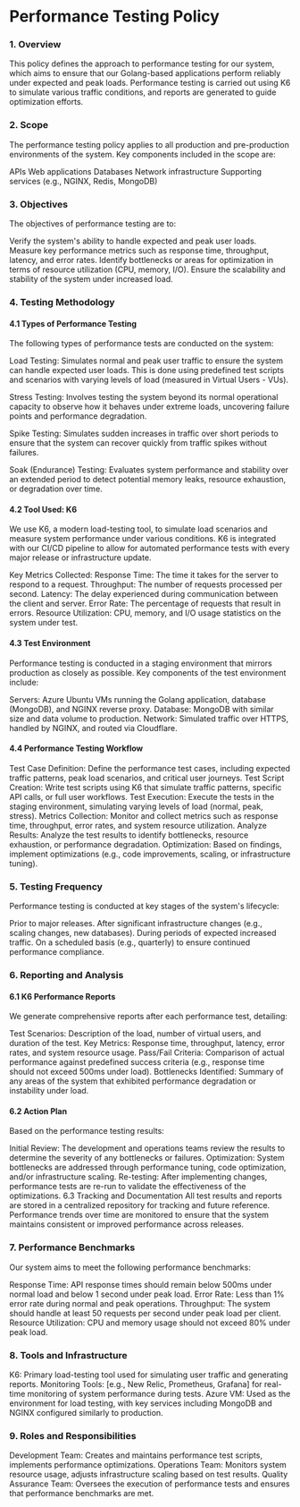 # Performance Testing Policy

### 1. Overview
This policy defines the approach to performance testing for our system, which aims to ensure that our Golang-based applications perform reliably under expected and peak loads. Performance testing is carried out using K6 to simulate various traffic conditions, and reports are generated to guide optimization efforts.

### 2. Scope
The performance testing policy applies to all production and pre-production environments of the system. Key components included in the scope are:

APIs
Web applications
Databases
Network infrastructure
Supporting services (e.g., NGINX, Redis, MongoDB)

### 3. Objectives
The objectives of performance testing are to:

Verify the system's ability to handle expected and peak user loads.
Measure key performance metrics such as response time, throughput, latency, and error rates.
Identify bottlenecks or areas for optimization in terms of resource utilization (CPU, memory, I/O).
Ensure the scalability and stability of the system under increased load.

### 4. Testing Methodology
#### 4.1 Types of Performance Testing
The following types of performance tests are conducted on the system:

Load Testing: Simulates normal and peak user traffic to ensure the system can handle expected user loads. This is done using predefined test scripts and scenarios with varying levels of load (measured in Virtual Users - VUs).

Stress Testing: Involves testing the system beyond its normal operational capacity to observe how it behaves under extreme loads, uncovering failure points and performance degradation.

Spike Testing: Simulates sudden increases in traffic over short periods to ensure that the system can recover quickly from traffic spikes without failures.

Soak (Endurance) Testing: Evaluates system performance and stability over an extended period to detect potential memory leaks, resource exhaustion, or degradation over time.

#### 4.2 Tool Used: K6
We use K6, a modern load-testing tool, to simulate load scenarios and measure system performance under various conditions. K6 is integrated with our CI/CD pipeline to allow for automated performance tests with every major release or infrastructure update.

Key Metrics Collected:
Response Time: The time it takes for the server to respond to a request.
Throughput: The number of requests processed per second.
Latency: The delay experienced during communication between the client and server.
Error Rate: The percentage of requests that result in errors.
Resource Utilization: CPU, memory, and I/O usage statistics on the system under test.

#### 4.3 Test Environment
Performance testing is conducted in a staging environment that mirrors production as closely as possible. Key components of the test environment include:

Servers: Azure Ubuntu VMs running the Golang application, database (MongoDB), and NGINX reverse proxy.
Database: MongoDB with similar size and data volume to production.
Network: Simulated traffic over HTTPS, handled by NGINX, and routed via Cloudflare.

#### 4.4 Performance Testing Workflow
Test Case Definition: Define the performance test cases, including expected traffic patterns, peak load scenarios, and critical user journeys.
Test Script Creation: Write test scripts using K6 that simulate traffic patterns, specific API calls, or full user workflows.
Test Execution: Execute the tests in the staging environment, simulating varying levels of load (normal, peak, stress).
Metrics Collection: Monitor and collect metrics such as response time, throughput, error rates, and system resource utilization.
Analyze Results: Analyze the test results to identify bottlenecks, resource exhaustion, or performance degradation.
Optimization: Based on findings, implement optimizations (e.g., code improvements, scaling, or infrastructure tuning).

### 5. Testing Frequency
Performance testing is conducted at key stages of the system's lifecycle:

Prior to major releases.
After significant infrastructure changes (e.g., scaling changes, new databases).
During periods of expected increased traffic.
On a scheduled basis (e.g., quarterly) to ensure continued performance compliance.

### 6. Reporting and Analysis
#### 6.1 K6 Performance Reports
We generate comprehensive reports after each performance test, detailing:

Test Scenarios: Description of the load, number of virtual users, and duration of the test.
Key Metrics: Response time, throughput, latency, error rates, and system resource usage.
Pass/Fail Criteria: Comparison of actual performance against predefined success criteria (e.g., response time should not exceed 500ms under load).
Bottlenecks Identified: Summary of any areas of the system that exhibited performance degradation or instability under load.

#### 6.2 Action Plan
Based on the performance testing results:

Initial Review: The development and operations teams review the results to determine the severity of any bottlenecks or failures.
Optimization: System bottlenecks are addressed through performance tuning, code optimization, and/or infrastructure scaling.
Re-testing: After implementing changes, performance tests are re-run to validate the effectiveness of the optimizations.
6.3 Tracking and Documentation
All test results and reports are stored in a centralized repository for tracking and future reference.
Performance trends over time are monitored to ensure that the system maintains consistent or improved performance across releases.

### 7. Performance Benchmarks
Our system aims to meet the following performance benchmarks:

Response Time: API response times should remain below 500ms under normal load and below 1 second under peak load.
Error Rate: Less than 1% error rate during normal and peak operations.
Throughput: The system should handle at least 50 requests per second under peak load per client.
Resource Utilization: CPU and memory usage should not exceed 80% under peak load.

### 8. Tools and Infrastructure
K6: Primary load-testing tool used for simulating user traffic and generating reports.
Monitoring Tools: [e.g., New Relic, Prometheus, Grafana] for real-time monitoring of system performance during tests.
Azure VM: Used as the environment for load testing, with key services including MongoDB and NGINX configured similarly to production.

### 9. Roles and Responsibilities
Development Team: Creates and maintains performance test scripts, implements performance optimizations.
Operations Team: Monitors system resource usage, adjusts infrastructure scaling based on test results.
Quality Assurance Team: Oversees the execution of performance tests and ensures that performance benchmarks are met.
